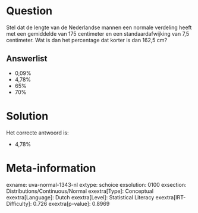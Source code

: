 Question
========

Stel dat de lengte van de Nederlandse mannen een normale verdeling heeft
met een gemiddelde van 175 centimeter en een standaardafwijking van 7,5
centimeter. Wat is dan het percentage dat korter is dan 162,5 cm?

Answerlist
----------

* 0,09%
* 4,78%
* 65%
* 70%

Solution
========

Het correcte antwoord is: 

* 4,78%

Meta-information
================
exname: uva-normal-1343-nl
extype: schoice
exsolution: 0100
exsection: Distributions/Continuous/Normal
exextra[Type]: Conceptual
exextra[Language]: Dutch
exextra[Level]: Statistical Literacy
exextra[IRT-Difficulty]: 0.726
exextra[p-value]: 0.8969
